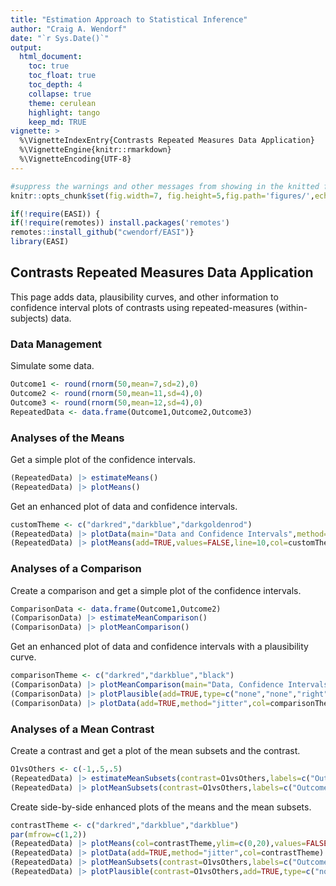 ```yaml
---
title: "Estimation Approach to Statistical Inference"
author: "Craig A. Wendorf"
date: "`r Sys.Date()`"
output:
  html_document:
    toc: true
    toc_float: true
    toc_depth: 4
    collapse: true
    theme: cerulean
    highlight: tango
    keep_md: TRUE
vignette: >
  %\VignetteIndexEntry{Contrasts Repeated Measures Data Application}
  %\VignetteEngine{knitr::rmarkdown}
  %\VignetteEncoding{UTF-8}
---
```


```r
#suppress the warnings and other messages from showing in the knitted file.
knitr::opts_chunk$set(fig.width=7, fig.height=5,fig.path='figures/',echo=TRUE,warning=FALSE,message=FALSE)
```

```r
if(!require(EASI)) {
if(!require(remotes)) install.packages('remotes')
remotes::install_github("cwendorf/EASI")}
library(EASI)
```

## Contrasts Repeated Measures Data Application

This page adds data, plausibility curves, and other information to confidence interval plots of contrasts using repeated-measures (within-subjects) data.

### Data Management

Simulate some data.
```r
Outcome1 <- round(rnorm(50,mean=7,sd=2),0)
Outcome2 <- round(rnorm(50,mean=11,sd=4),0)
Outcome3 <- round(rnorm(50,mean=12,sd=4),0)
RepeatedData <- data.frame(Outcome1,Outcome2,Outcome3)
```

### Analyses of the Means

Get a simple plot of the confidence intervals.
```r
(RepeatedData) |> estimateMeans()
(RepeatedData) |> plotMeans()
```

Get an enhanced plot of data and confidence intervals.
```r
customTheme <- c("darkred","darkblue","darkgoldenrod")
(RepeatedData) |> plotData(main="Data and Confidence Intervals",method="jitter",col=customTheme)
(RepeatedData) |> plotMeans(add=TRUE,values=FALSE,line=10,col=customTheme)
```

### Analyses of a Comparison

Create a comparison and get a simple plot of the confidence intervals.
```r
ComparisonData <- data.frame(Outcome1,Outcome2)
(ComparisonData) |> estimateMeanComparison()
(ComparisonData) |> plotMeanComparison()
```

Get an enhanced plot of data and confidence intervals with a plausibility curve.
```r
comparisonTheme <- c("darkred","darkblue","black")
(ComparisonData) |> plotMeanComparison(main="Data, Confidence Intervals, and a Plausibility Curve",ylim=c(0,20),values=FALSE,col=comparisonTheme)
(ComparisonData) |> plotPlausible(add=TRUE,type=c("none","none","right"),col=comparisonTheme)
(ComparisonData) |> plotData(add=TRUE,method="jitter",col=comparisonTheme)
```

### Analyses of a Mean Contrast

Create a contrast and get a plot of the mean subsets and the contrast.
```r
O1vsOthers <- c(-1,.5,.5)
(RepeatedData) |> estimateMeanSubsets(contrast=O1vsOthers,labels=c("Outcome1","Others"))
(RepeatedData) |> plotMeanSubsets(contrast=O1vsOthers,labels=c("Outcome1","Others"))
```

Create side-by-side enhanced plots of the means and the mean subsets.
```r
contrastTheme <- c("darkred","darkblue","darkblue")
par(mfrow=c(1,2))
(RepeatedData) |> plotMeans(col=contrastTheme,ylim=c(0,20),values=FALSE,main="")
(RepeatedData) |> plotData(add=TRUE,method="jitter",col=contrastTheme)
(RepeatedData) |> plotMeanSubsets(contrast=O1vsOthers,labels=c("Outcome1","Others"),col=comparisonTheme,ylim=c(0,20),ylab="",values=FALSE,main="")
(RepeatedData) |> plotPlausible(contrast=O1vsOthers,add=TRUE,type=c("none","none","right"),col=comparisonTheme)
```
